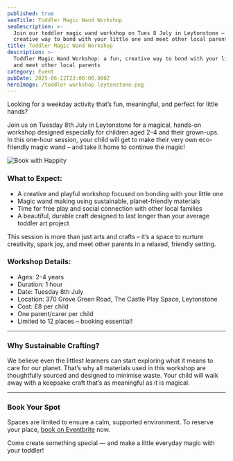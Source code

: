 ```yaml
---
published: true
seoTitle: Toddler Magic Wand Workshop
seoDescription: >-
  Join our toddler magic wand workshop on Tues 8 July in Leytonstone – a fun,
  creative way to bond with your little one and meet other local parents!
title: Toddler Magic Wand Workshop
description: >-
  Toddler Magic Wand Workshop: a fun, creative way to bond with your little one
  and meet other local parents
category: Event
pubDate: 2025-06-22T23:00:00.000Z
heroImage: /toddler workshop leytonstone.png
---
```


Looking for a weekday activity that’s fun, meaningful, and perfect for little hands?

Join us on Tuesday 8th July in Leytonstone for a magical, hands-on workshop designed especially for children aged 2–4 and their grown-ups. In this one-hour session, your child will get to make their very own eco-friendly magic wand – and take it home to continue the magic!

<ButtonComponent url="https://www.eventbrite.com/e/toddler-magic-wand-workshop-tickets-1422006061409?aff=oddtdtcreator" label="Book now" />

![](/find-us-on-happity.png "Book with Happity")

### What to Expect:

* A creative and playful workshop focused on bonding with your little one
* Magic wand making using sustainable, planet-friendly materials
* Time for free play and social connection with other local families
* A beautiful, durable craft designed to last longer than your average toddler art project

This session is more than just arts and crafts – it’s a space to nurture creativity, spark joy, and meet other parents in a relaxed, friendly setting.

### Workshop Details:

* Ages: 2–4 years
* Duration: 1 hour
* Date: Tuesday 8th July
* Location: 370 Grove Green Road, The Castle Play Space, Leytonstone
* Cost: £8 per child
* One parent/carer per child
* Limited to 12 places – booking essential!

***

### Why Sustainable Crafting?

We believe even the littlest learners can start exploring what it means to care for our planet. That’s why all materials used in this workshop are thoughtfully sourced and designed to minimise waste. Your child will walk away with a keepsake craft that’s as meaningful as it is magical.

***

### Book Your Spot

Spaces are limited to ensure a calm, supported environment.
To reserve your place, [book on Eventbrite](https://www.eventbrite.com/e/toddler-magic-wand-workshop-tickets-1422006061409?aff=oddtdtcreator) now.

Come create something special — and make a little everyday magic with your toddler!
